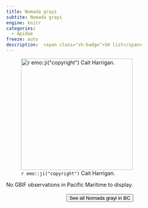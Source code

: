 ```yaml
---
title: Nomada grayi
subtite: Nomada grayi
engine: knitr
categories:
  - Apidae
freeze: auto
description:  <span class="sh-badge">SH list</span>
---
```

![`r emo::ji("copyright")` Cait Harrigan.](/files/no_bee.png){height=300}



No GBIF observations in Pacific Maritime to display.
<br><br>
<center>


<a href="NA"><button type="button" class="btn btn-secondary">See all Nomada grayi in BC <i class="fa-solid fa-arrow-up-right-from-square"></i> </button></a>
</center>

